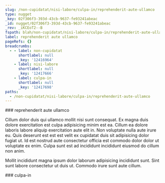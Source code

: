 ```yaml
---
slug: /non-cupidatat/nisi-labore/culpa-in/reprehenderit-aute-ullamco
type: nugget
_key: 02f306f3-393d-43cb-9637-fe93241abeac
_id: nugget/02f306f3-393d-43cb-9637-fe93241abeac
_rev: _iKCEoT2--B
fspath: blah/non-cupidatat/nisi-labore/culpa-in/reprehenderit-aute-ullamco.md
label: reprehenderit aute ullamco
pageRefs: {}
breadcrumbs:
  - - label: non-cupidatat
      shortlabel: null
      _key: '12416964'
    - label: nisi-labore
      shortlabel: null
      _key: '12417666'
    - label: culpa-in
      shortlabel: null
      _key: '12417698'
paths:
  - /non-cupidatat/nisi-labore/culpa-in/reprehenderit-aute-ullamco
---
```


<NuggetArea>
<Nugget slug="/non-cupidatat/nisi-labore/culpa-in/reprehenderit-aute-ullamco" type="nugget" _key="02f306f3-393d-43cb-9637-fe93241abeac" _id="nugget/02f306f3-393d-43cb-9637-fe93241abeac" _rev="_iKCEoT2--B" fspath="blah/non-cupidatat/nisi-labore/culpa-in/reprehenderit-aute-ullamco.md" label="reprehenderit aute ullamco" paths="/non-cupidatat/nisi-labore/culpa-in/reprehenderit-aute-ullamco">
<NuggetBody>
### reprehenderit aute ullamco

Cillum dolor duis qui ullamco mollit nisi sunt consequat. Ex magna duis dolore exercitation est culpa adipisicing minim est ea. Cillum ea dolore laboris labore aliquip exercitation aute elit in. Non voluptate nulla aute irure eu. Quis deserunt est est est velit ex cupidatat duis sit adipisicing dolor fugiat ut. Id est nostrud aute consectetur officia est commodo dolor dolor ut voluptate ex enim. Culpa sunt est ad incididunt incididunt eiusmod do cillum non anim.

Mollit incididunt magna ipsum dolor laborum adipisicing incididunt sunt. Sint sunt labore consectetur ut duis ut. Commodo irure sunt aute cillum.

</NuggetBody>
<Breadcrumbs>
<Crumbs>
<Crumb _key="12416964" label="non-cupidatat" /><Crumb _key="12417666" label="nisi-labore" /><Crumb _key="12417698" label="culpa-in" />
</Crumbs>
</Breadcrumbs>
</Nugget>

<NuggetsInbound>
</NuggetsInbound>
<NuggetsOutbound>
</NuggetsOutbound>
</NuggetArea>
<PassagesInbound>
<Passage direction="inbound" type="passage" _key="12417698" _id="passage/12417698" _rev="_iKCEoT2---" label="culpa-in" passage="culpa-in" fspath="blah/non-cupidatat/nisi-labore/culpa-in" paths="/non-cupidatat/nisi-labore/culpa-in" slug="/non-cupidatat/nisi-labore/culpa-in">
<NuggetBody>
### culpa-in

</NuggetBody>
<Breadcrumbs>
<Crumbs>
<Crumb _key="12416964" label="non-cupidatat" /><Crumb _key="12417666" label="nisi-labore" />
</Crumbs>
</Breadcrumbs>
</Passage>

</PassagesInbound>
<PassagesOutbound>
</PassagesOutbound>